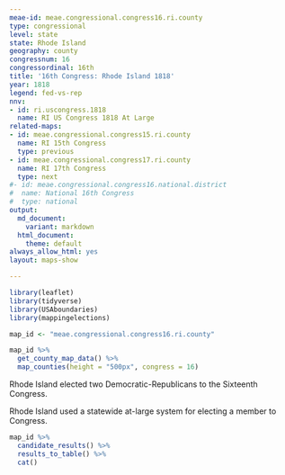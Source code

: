 ```yaml
---
meae-id: meae.congressional.congress16.ri.county
type: congressional
level: state
state: Rhode Island
geography: county
congressnum: 16
congressordinal: 16th
title: '16th Congress: Rhode Island 1818'
year: 1818
legend: fed-vs-rep
nnv:
- id: ri.uscongress.1818
  name: RI US Congress 1818 At Large
related-maps:
- id: meae.congressional.congress15.ri.county
  name: RI 15th Congress
  type: previous
- id: meae.congressional.congress17.ri.county
  name: RI 17th Congress
  type: next
#- id: meae.congressional.congress16.national.district
#  name: National 16th Congress
#  type: national
output:
  md_document:
    variant: markdown
  html_document:
    theme: default
always_allow_html: yes
layout: maps-show

---
```


```r
library(leaflet)
library(tidyverse)
library(USAboundaries)
library(mappingelections)

map_id <- "meae.congressional.congress16.ri.county"
```

<div class="map">

```r
map_id %>%
  get_county_map_data() %>%
  map_counties(height = "500px", congress = 16)
```

</div>

Rhode Island elected two Democratic-Republicans to the Sixteenth Congress.

Rhode Island used a statewide at-large system for electing a member to Congress.

<div class="results-table">

```r
map_id %>%
  candidate_results() %>%
  results_to_table() %>%
  cat()
```

</div>

